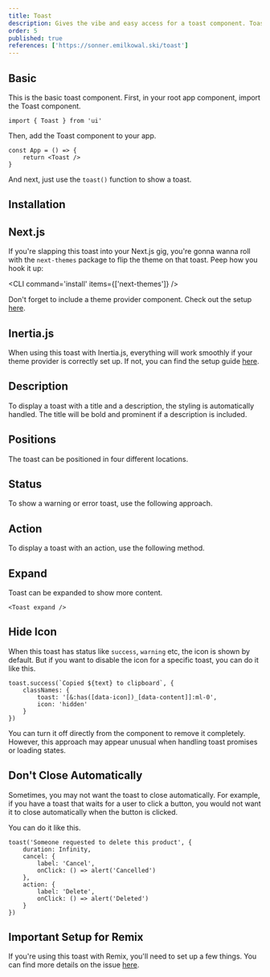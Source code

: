 ```yaml
---
title: Toast
description: Gives the vibe and easy access for a toast component. Toasts show quick, temporary alerts about actions, errors, or other events in an app.
order: 5
published: true
references: ['https://sonner.emilkowal.ski/toast']
---
```


## Basic

This is the basic toast component.
First, in your root app component, import the Toast component.

```tsx
import { Toast } from 'ui'
```

Then, add the Toast component to your app.

```tsx
const App = () => {
    return <Toast />
}
```

And next, just use the `toast()` function to show a toast.

<Demo center component='statuses/toast/toast-demo' />

## Installation

<Install component='toast' />

## Next.js

If you're slapping this toast into your Next.js gig, you're gonna wanna roll with the `next-themes` package to flip the theme on that toast. Peep how you hook it up:

<CLI command='install' items={['next-themes']} />

Don't forget to include a theme provider component. Check out the setup [here](/docs/dark-mode/next-js).

## Inertia.js

When using this toast with Inertia.js, everything will work smoothly if your theme provider is correctly set up. If not, you can find the setup guide [here](/docs/dark-mode/inertia-js).

## Description

To display a toast with a title and a description, the styling is automatically handled. The title will be bold and prominent if a description is included.

<Demo center component='statuses/toast/toast-description-demo' />

## Positions

The toast can be positioned in four different locations.

<Demo center component='statuses/toast/toast-positions-demo' />

## Status

To show a warning or error toast, use the following approach.

<Demo center component='statuses/toast/toast-status-demo' />

## Action

To display a toast with an action, use the following method.

<Demo center component='statuses/toast/toast-action-demo' />

## Expand

Toast can be expanded to show more content.

```tsx
<Toast expand />
```

## Hide Icon

When this toast has status like `success`, `warning` etc, the icon is shown by default. But if you want to disable the icon for a specific toast, you can do it like this.

```tsx {2-5}
toast.success(`Copied ${text} to clipboard`, {
    classNames: {
        toast: '[&:has([data-icon])_[data-content]]:ml-0',
        icon: 'hidden'
    }
})
```

You can turn it off directly from the component to remove it completely. However, this approach may appear unusual when handling toast promises or loading states.

## Don't Close Automatically

Sometimes, you may not want the toast to close automatically. For example, if you have a toast that waits for a user to click a button, you would not want it to close automatically when the button is clicked.

You can do it like this.

```tsx {2}
toast('Someone requested to delete this product', {
    duration: Infinity,
    cancel: {
        label: 'Cancel',
        onClick: () => alert('Cancelled')
    },
    action: {
        label: 'Delete',
        onClick: () => alert('Deleted')
    }
})
```

## Important Setup for Remix

If you're using this toast with Remix, you'll need to set up a few things. You can find more details on the issue [here](https://github.com/remix-run/remix/discussions/9318).
